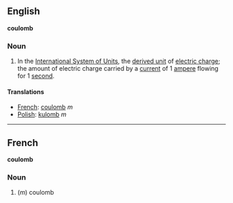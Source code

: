 ==English==
'''coulomb'''

===Noun===

#In the [[International System of Units]], the [[derived unit]] of [[electric charge]]; the amount of electric charge carried by a [[current]] of 1 [[ampere]] flowing for 1 [[second]].

====Translations====

*[[French]]: [[coulomb]] ''m''
*[[Polish]]: [[kulomb]] ''m''

----

==French==
'''coulomb'''

===Noun===

#(''m'') coulomb